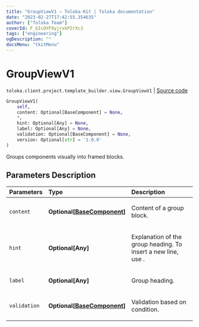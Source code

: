 ```yaml
---
title: "GroupViewV1 — Toloka-Kit | Toloka documentation"
date: "2023-02-27T17:42:55.354635"
author: ["Toloka Team"]
coverId: F_bIcOYF9yjrxkPZrXc3
tags: ["engineering"]
ogDescription: ""
docsMenu: "tkitMenu"
---
```


# GroupViewV1
`toloka.client.project.template_builder.view.GroupViewV1` | [Source code](https://github.com/Toloka/toloka-kit/blob/v1.1.4/src/client/project/template_builder/view.py#L176)

```python
GroupViewV1(
    self,
    content: Optional[BaseComponent] = None,
    *,
    hint: Optional[Any] = None,
    label: Optional[Any] = None,
    validation: Optional[BaseComponent] = None,
    version: Optional[str] = '1.0.0'
)
```

Groups components visually into framed blocks.

## Parameters Description

| Parameters | Type | Description |
| :----------| :----| :-----------|
`content`|**Optional\[[BaseComponent](/docs/toloka-kit/reference/toloka.client.project.template_builder.base.BaseComponent)\]**|<p>Content of a group block.</p>
`hint`|**Optional\[Any\]**|<p>Explanation of the group heading. To insert a new line, use .</p>
`label`|**Optional\[Any\]**|<p>Group heading.</p>
`validation`|**Optional\[[BaseComponent](/docs/toloka-kit/reference/toloka.client.project.template_builder.base.BaseComponent)\]**|<p>Validation based on condition.</p>